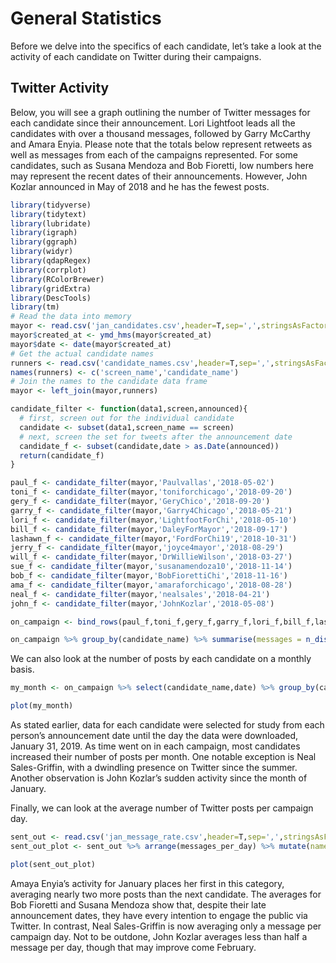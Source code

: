 # General Statistics

Before we delve into the specifics of each candidate, let’s take a look at the activity of each candidate on Twitter during their campaigns.

## Twitter Activity

Below, you will see a graph outlining the number of Twitter messages for each candidate since their announcement. Lori Lightfoot leads all the candidates with over a thousand messages, followed by Garry McCarthy and Amara Enyia. Please note that the totals below represent retweets as well as messages from each of the campaigns represented. For some candidates, such as Susana Mendoza and Bob Fioretti, low numbers here may represent the recent dates of their announcements. However, John Kozlar announced in May of 2018 and he has the fewest posts.

```r
library(tidyverse)
library(tidytext)
library(lubridate)
library(igraph)
library(ggraph)
library(widyr)
library(qdapRegex)
library(corrplot)
library(RColorBrewer)
library(gridExtra)
library(DescTools)
library(tm)
# Read the data into memory
mayor <- read.csv('jan_candidates.csv',header=T,sep=',',stringsAsFactors=F)
mayor$created_at <- ymd_hms(mayor$created_at)
mayor$date <- date(mayor$created_at)
# Get the actual candidate names
runners <- read.csv('candidate_names.csv',header=T,sep=',',stringsAsFactors=F)
names(runners) <- c('screen_name','candidate_name')
# Join the names to the candidate data frame
mayor <- left_join(mayor,runners)

candidate_filter <- function(data1,screen,announced){
  # first, screen out for the individual candidate
  candidate <- subset(data1,screen_name == screen)
  # next, screen the set for tweets after the announcement date
  candidate_f <- subset(candidate,date > as.Date(announced))
  return(candidate_f)
}

paul_f <- candidate_filter(mayor,'Paulvallas','2018-05-02')
toni_f <- candidate_filter(mayor,'toniforchicago','2018-09-20')
gery_f <- candidate_filter(mayor,'GeryChico','2018-09-20')
garry_f <- candidate_filter(mayor,'Garry4Chicago','2018-05-21')
lori_f <- candidate_filter(mayor,'LightfootForChi','2018-05-10')
bill_f <- candidate_filter(mayor,'DaleyForMayor','2018-09-17')
lashawn_f <- candidate_filter(mayor,'FordForChi19','2018-10-31')
jerry_f <- candidate_filter(mayor,'joyce4mayor','2018-08-29')
will_f <- candidate_filter(mayor,'DrWillieWilson','2018-03-27')
sue_f <- candidate_filter(mayor,'susanamendoza10','2018-11-14')
bob_f <- candidate_filter(mayor,'BobFiorettiChi','2018-11-16')
ama_f <- candidate_filter(mayor,'amaraforchicago','2018-08-28')
neal_f <- candidate_filter(mayor,'nealsales','2018-04-21')
john_f <- candidate_filter(mayor,'JohnKozlar','2018-05-08')

on_campaign <- bind_rows(paul_f,toni_f,gery_f,garry_f,lori_f,bill_f,lashawn_f,jerry_f,will_f,sue_f,bob_f,ama_f,neal_f,john_f)
```
```r
on_campaign %>% group_by(candidate_name) %>% summarise(messages = n_distinct(status_id)) %>% ggplot(aes(reorder(candidate_name,messages),messages))+geom_col(color='black',fill='red')+coord_flip()+theme(axis.text.y = element_text(size=12,face='bold'))+labs(title='Number of Twitter messages since date of announcement',x="")
```


We can also look at the number of posts by each candidate on a monthly basis.

```r
my_month <- on_campaign %>% select(candidate_name,date) %>% group_by(candidate_name,month = floor_date(date,'month')) %>% summarise(month_total = n()) %>% ggplot(aes(x=month,y=month_total,fill=candidate_name))+geom_col(show.legend=FALSE)+facet_wrap(~candidate_name,scales='free')+ylab('')+xlab('Month')+ggtitle('Twitter posts per month by candidate since declaring candidacy')
```
```r
plot(my_month)
```

As stated earlier, data for each candidate were selected for study from each person’s announcement date until the day the data were downloaded, January 31, 2019. As time went on in each campaign, most candidates increased their number of posts per month. One notable exception is Neal Sales-Griffin, with a dwindling presence on Twitter since the summer. Another observation is John Kozlar’s sudden activity since the month of January.

Finally, we can look at the average number of Twitter posts per campaign day.

```r
sent_out <- read.csv('jan_message_rate.csv',header=T,sep=',',stringsAsFactors=F)
sent_out_plot <- sent_out %>% arrange(messages_per_day) %>% mutate(name = factor(name,levels = .$name)) %>% ggplot(aes(messages_per_day,name,label=paste0(round(messages_per_day,2))))+geom_segment(aes(x=0,y=name,xend=messages_per_day,yend=name),color='lightblue')+geom_point(color='lightblue',size=7)+geom_text(color='black',size=3)+labs(x='Average # of messages per day',y='',title='Average Number of Twitter Messages per Campaign Day by Candidate')+theme_minimal()
```
```r
plot(sent_out_plot)
```

Amaya Enyia’s activity for January places her first in this category, averaging nearly two more posts than the next candidate. The averages for Bob Fioretti and Susana Mendoza show that, despite their late announcement dates, they have every intention to engage the public via Twitter. In contrast, Neal Sales-Griffin is now averaging only a message per campaign day. Not to be outdone, John Kozlar averages less than half a message per day, though that may improve come February.

